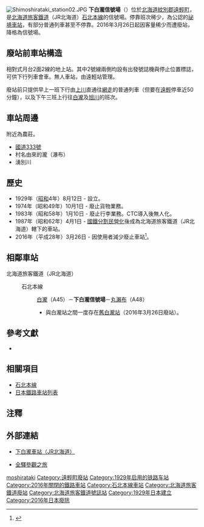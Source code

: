 {{noteTA
|T=zh-tw:下白瀧號誌站;zh-hk:下白瀧信號場;zh-cn:下白瀧线路所;
|1=zh-tw:號誌站;zh-hk:信號場;zh-cn:线路所;
}}
{{日本車站資訊
|公司色     = #2cb431
|文字色     = 
|站名       = 下白瀧信號場
|圖片       = Shimoshirataki_station01.JPG
|pxl        = 
|圖片說明   = 仍然營業時的下白瀧站站房（2009年）
|日文原名   = 下白滝
|平假名     = しもしらたき
|羅馬拼音   = Shimo-Shirataki
|副站名     = 
|所屬公司   = [[File:JR_logo_(hokkaido).svg|23px]][[北海道旅客鐵道|北海道旅客鐵道]]（JR北海道）
|所屬路線   = {{color|#f7931d|■}}[[石北本線|石北本線]]
|前一站     =A45 [[白瀧站|白瀧]]
|前一站距離 = 10.5
|後一站距離 = 9.2
|後一站     = [[丸瀨布站|丸瀨布]] A48
|距離       = 92.7
|起點站     = [[新旭川站|新旭川]]
|電報略號   = モキ
|所在地     = [[北海道|北海道]][[紋別郡|紋別郡]][[遠輕町|遠輕町]]下白瀧
|車站構造   = [[信號場|信號場]]
|月台配置   = 2線
|啟用年月日 = 1929年（[[昭和|昭和]]4年）8月12日
|廢站年月日 = 2016年（[[平成|平成]]28年）3月26日
|乘客人數   = 
|上下車人次 = 少於1 
|統計年度   = 2015年
|轉車       = 
|備註       = 廢站前為無人車站
|全寬備註 = 
}}
[[Image:Shimoshirataki_station02.JPG|thumb]]
'''下白瀧信號場'''（{{jpn|j=下白滝信号場|hg=しもしらたきしんごうじょう|rm=Shimo-shirataki shingōjyo|f=y}}）位於[[北海道|北海道]][[紋別郡|紋別郡]][[遠輕町|遠輕町]]，是[[北海道旅客鐵道|北海道旅客鐵道]]（JR北海道）[[石北本線|石北本線]]的信號場。停靠班次稀少，為公認的[[祕境車站|祕境車站]]，有部分普通列車甚至不停靠。2016年3月26日起因客量稀少而遭廢站，降格為信號場。

== 廢站前車站構造 ==
相對式月台2面2線的地上站。其中2號線兩側均設有出發號誌機與停止位置標誌，可供下行列車會車。無人車站，由遠輕站管理。

廢站前只提供早上一班下行由[[上川車站|上川]]直通往[[網走車站|網走]]的普通列車（但要在[[遠輕車站|遠輕]]停車近50分鐘），以及下午三班上行往[[白瀧車站|白瀧]]及[[旭川車站|旭川]]的班次。

== 車站周邊 ==
附近為農莊。
* [[國道333號|國道333號]]
* 村名由來的瀧（瀑布）
* 湧別川

== 歷史 ==
* 1929年（[[昭和|昭和]]4年）8月12日 - 設立。
* 1974年（昭和49年）10月1日 - 廢止貨物業務。
* 1983年（昭和58年）1月10日 - 廢止行李業務。CTC導入後無人化。
* 1987年（昭和62年）4月1日 - [[國鐵分割民營化|國鐵分割民營化]]後成為北海道旅客鐵道（JR北海道）轄下的車站。
* 2016年（平成28年）3月26日 - 因使用者減少廢止車站<ref>{{Cite press release|url=http://www.jrhokkaido.co.jp/press/2015/151218-3.pdf|format=PDF|title=平成28年3月ダイヤ改正について|publisher=北海道旅客鉄道|date=2015-12-18|accessdate=2015-12-18|archive-date=2015-12-18|archive-url=https://web.archive.org/web/20151218154545/http://www.jrhokkaido.co.jp/press/2015/151218-3.pdf|dead-url=no}}</ref>。

== 相鄰車站 ==
; 北海道旅客鐵道（JR北海道）
: {{color|#f7931d|■}}石北本線
:: [[白瀧站|白瀧]]（A45）－'''下白瀧信號場'''－[[丸瀨布站|丸瀨布]]（A48）
::* 與白瀧站之間一度存在[[舊白瀧站|舊白瀧站]]（2016年3月26日廢站）。

==參考文獻==
*{{cite book
  | author = 今尾惠介
  | title = {{lang|ja|日本鉄道旅行地図帳 1号・北海道}}
  | publisher = 新潮社
  | series = {{lang|ja|日本鉄道旅行地図帳}}
  | year = 2008
  | isbn = 978-4-10-790019-7
}}

==相關項目==
* [[石北本線|石北本線]]
* [[日本鐵路車站列表|日本鐵路車站列表]]

==注釋==
{{reflist}}

== 外部連結 ==
* {{ja}}[https://web.archive.org/web/20160113233041/http://www.jrasahi.co.jp/contents/facilities/station/a47_shimo-shirataki.html 下白瀧車站（JR北海道）]
* {{ja}}[http://www.tsuchibuta.com/jr-hokkaido/sekihokuline/18shimosirataki/18shimosirataki.htm 全驛參觀之旅]{{Wayback|url=http://www.tsuchibuta.com/jr-hokkaido/sekihokuline/18shimosirataki/18shimosirataki.htm |date=20190714053029 }}

{{石北本線}}

{{DEFAULTSORT:Shimo-shirataki}}
[[Category:日本鐵路車站_Shi|moshirataki]]
[[Category:遠輕町廢站|Category:遠輕町廢站]]
[[Category:1929年启用的铁路车站|Category:1929年启用的铁路车站]]
[[Category:2016年關閉的鐵路車站|Category:2016年關閉的鐵路車站]]
[[Category:石北本線車站|Category:石北本線車站]]
[[Category:北海道旅客鐵道廢站|Category:北海道旅客鐵道廢站]]
[[Category:北海道旅客鐵道號誌站|Category:北海道旅客鐵道號誌站]]
[[Category:1929年日本建立|Category:1929年日本建立]]
[[Category:2016年日本廢除|Category:2016年日本廢除]]